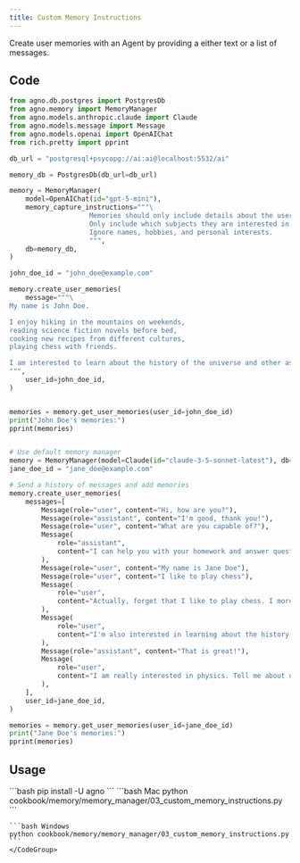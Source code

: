 ```yaml
---
title: Custom Memory Instructions
---
```


Create user memories with an Agent by providing a either text or a list of messages.

## Code

```python cookbook/memory/memory_manager/03_custom_memory_instructions.py
from agno.db.postgres import PostgresDb
from agno.memory import MemoryManager
from agno.models.anthropic.claude import Claude
from agno.models.message import Message
from agno.models.openai import OpenAIChat
from rich.pretty import pprint

db_url = "postgresql+psycopg://ai:ai@localhost:5532/ai"

memory_db = PostgresDb(db_url=db_url)

memory = MemoryManager(
    model=OpenAIChat(id="gpt-5-mini"),
    memory_capture_instructions="""\
                    Memories should only include details about the user's academic interests.
                    Only include which subjects they are interested in.
                    Ignore names, hobbies, and personal interests.
                    """,
    db=memory_db,
)

john_doe_id = "john_doe@example.com"

memory.create_user_memories(
    message="""\
My name is John Doe.

I enjoy hiking in the mountains on weekends,
reading science fiction novels before bed,
cooking new recipes from different cultures,
playing chess with friends.

I am interested to learn about the history of the universe and other astronomical topics.
""",
    user_id=john_doe_id,
)


memories = memory.get_user_memories(user_id=john_doe_id)
print("John Doe's memories:")
pprint(memories)


# Use default memory manager
memory = MemoryManager(model=Claude(id="claude-3-5-sonnet-latest"), db=memory_db)
jane_doe_id = "jane_doe@example.com"

# Send a history of messages and add memories
memory.create_user_memories(
    messages=[
        Message(role="user", content="Hi, how are you?"),
        Message(role="assistant", content="I'm good, thank you!"),
        Message(role="user", content="What are you capable of?"),
        Message(
            role="assistant",
            content="I can help you with your homework and answer questions about the universe.",
        ),
        Message(role="user", content="My name is Jane Doe"),
        Message(role="user", content="I like to play chess"),
        Message(
            role="user",
            content="Actually, forget that I like to play chess. I more enjoy playing table top games like dungeons and dragons",
        ),
        Message(
            role="user",
            content="I'm also interested in learning about the history of the universe and other astronomical topics.",
        ),
        Message(role="assistant", content="That is great!"),
        Message(
            role="user",
            content="I am really interested in physics. Tell me about quantum mechanics?",
        ),
    ],
    user_id=jane_doe_id,
)

memories = memory.get_user_memories(user_id=jane_doe_id)
print("Jane Doe's memories:")
pprint(memories)
```

## Usage

<Steps>
  <Snippet file="create-venv-step.mdx" />

  <Step title="Install libraries">
    ```bash
    pip install -U agno
    ```
  </Step>

  <Step title="Run Example">
    <CodeGroup>
    ```bash Mac
    python cookbook/memory/memory_manager/03_custom_memory_instructions.py
    ```

    ```bash Windows
    python cookbook/memory/memory_manager/03_custom_memory_instructions.py
    ```
    </CodeGroup>
  </Step>
</Steps>